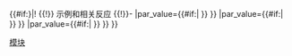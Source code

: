 <includeonly>{{#if:{{{Similar|}}}{{Reverse|}}}{{{Examples|}}}|! {{Reactionbox Header}} {{!}} 示例和相关反应{{{Reference|}}}
{{!}}-
{{Reactionbox Entry|par_name={{#if:{{{Similar|}}}|Similar }}                 |par_value={{#if:{{{Similar|}}}|{{{Similar}}} }} }}
{{Reactionbox Entry|par_name={{#if:{{{Examples|}}}|Examples }}                 |par_value={{#if:{{{Examples|}}}|{{{Examples}}} }} }}
{{Reactionbox Entry|par_name={{#if:{{{Reverse|}}}|Reverse }}                 |par_value={{#if:{{{Reverse|}}}|{{{Reverse}}} }} }}
}}</includeonly><noinclude>{{esoteric}}{{documentation}}
[[Category:Reactionbox模板|模块]]
</noinclude>